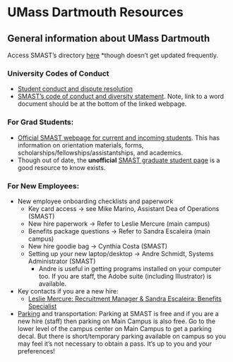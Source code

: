# UMass Dartmouth Resources {#umassd-resources}

## General information about UMass Dartmouth

Access SMAST's directory [here](https://www.umassd.edu/smast/about/directory/) *though doesn't get updated frequently.

### University Codes of Conduct
- [Student conduct and dispute resolution](https://www.umassd.edu/studentaffairs/departments/student-conduct-and-dispute-resolution/)
- [SMAST's code of conduct and diversity statement](https://www.umassd.edu/smast/about/). Note, link to a word document should be at the bottom of the linked webpage.

### For Grad Students:
- [Official SMAST webpage for current and incoming students](https://www.umassd.edu/smast/admissions--aid/current-students/). This has information on orientation materials, forms, scholarships/fellowships/assistantships, and academics.
- Though out of date, the __unofficial__ [SMAST graduate student page](http://www.smast.umassd.edu/grad_students/) is a good resource to know exists.

### For New Employees:
- New employee onboarding checklists and paperwork
  - Key card access -> see Mike Marino, Assistant Dea of Operations (SMAST)
  - New hire paperwork -> Refer to Leslie Mercure (main campus)
  - Benefits package questions -> Refer to Sandra Escaleira (main campus)
  - New hire goodie bag -> Cynthia Costa (SMAST)
  - Setting up your new laptop/desktop -> Andre Schmidt, Systems Administrator (SMAST)
      - Andre is useful in getting programs installed on your computer too. If you are staff, the Adobe suite (including Illustrator) is available. 
- Key contacts if you are a new hire: 
    - [Leslie Mercure: Recruitment Manager & Sandra Escaleira: Benefits Specialist](https://www.umassd.edu/hr/hr-team/)
- [Parking](https://www.umassd.edu/parking/) and transportation: Parking at SMAST is free and if you are a new hire (staff) then parking on Main Campus is also free. Go to the lower level of the campus center on Main Campus to get a parking decal. But there is short/temporary parking available on campus so you may feel it's not necessary to obtain a pass. It's up to you and your preferences!
